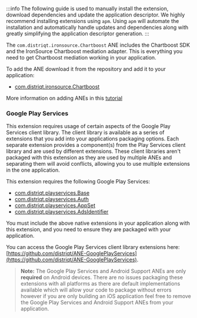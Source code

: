 
:::info
The following guide is used to manually install the extension, download dependencies and update the application descriptor. We highly recommend installing extensions using `apm`. Using `apm` will automate the installation and automatically handle updates and dependencies along with greatly simplifying the application descriptor generation.
:::



The `com.distriqt.ironsource.Chartboost` ANE includes the Chartboost SDK and the IronSource Chartboost mediation adapter. This is everything you need to get Chartboost mediation working in your application.

To add the ANE download it from the repository and add it to your application:

- [com.distriqt.ironsource.Chartboost](https://github.com/distriqt/ANE-IronSource/raw/master/lib/chartboost/com.distriqt.ironsource.Chartboost.ane)


More information on adding ANEs in this [tutorial](/docs/tutorials/getting-started)


### Google Play Services

This extension requires usage of certain aspects of the Google Play Services client library.
The client library is available as a series of extensions that you add into your applications packaging options.
Each separate extension provides a component(s) from the Play Services client library and are used by different extensions.
These client libraries aren't packaged with this extension as they are used by multiple ANEs and separating them
will avoid conflicts, allowing you to use multiple extensions in the one application.

This extension requires the following Google Play Services:

- [com.distriqt.playservices.Base](https://github.com/distriqt/ANE-GooglePlayServices/raw/master/lib/com.distriqt.playservices.Base.ane)
- [com.distriqt.playservices.Auth](https://github.com/distriqt/ANE-GooglePlayServices/raw/master/lib/com.distriqt.playservices.Auth.ane)
- [com.distriqt.playservices.AppSet](https://github.com/distriqt/ANE-GooglePlayServices/raw/master/lib/com.distriqt.playservices.AppSet.ane)
- [com.distriqt.playservices.AdsIdentifier](https://github.com/distriqt/ANE-GooglePlayServices/raw/master/lib/com.distriqt.playservices.AdsIdentifier.ane)

You must include the above native extensions in your application along with this extension,
and you need to ensure they are packaged with your application.

You can access the Google Play Services client library extensions here:
[https://github.com/distriqt/ANE-GooglePlayServices](https://github.com/distriqt/ANE-GooglePlayServices).

> **Note:** The Google Play Services and Android Support ANEs are only **required** on Android devices.
> There are no issues packaging these extensions with all platforms as there are default implementations available which will allow your code to package without errors however if you are only building an iOS application feel free to remove the Google Play Services and Android Support ANEs from your application.
